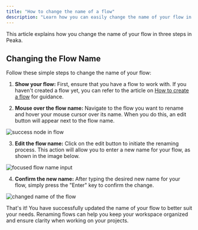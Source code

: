 ```yaml
---
title: "How to change the name of a flow"
description: "Learn how you can easily change the name of your flow in Peaka"
---
```


This article explains how you change the name of your flow in three steps in Peaka.

## Changing the Flow Name

Follow these simple steps to change the name of your flow:

1. **Show your flow:** First, ensure that you have a flow to work with. If you haven't created a flow yet, you can refer to the article on [How to create a flow](https://www.peaka.com/docs/flows/how-to-create-a-flow/) for guidance.

2. **Mouse over the flow name:** Navigate to the flow you want to rename and hover your mouse cursor over its name. When you do this, an edit button will appear next to the flow name.

<img
  src="https://cdn.peaka.com/how-to-guides/how-change-flow-name-1.png"
  alt="success node in flow"
/>

3. **Edit the flow name:** Click on the edit button to initiate the renaming process. This action will allow you to enter a new name for your flow, as shown in the image below.

<img
  src="https://cdn.peaka.com/how-to-guides/how-change-flow-name-2.png"
  alt="focused flow name input"
/>

4. **Confirm the new name:** After typing the desired new name for your flow, simply press the "Enter" key to confirm the change.

<img
  src="https://cdn.peaka.com/how-to-guides/how-change-flow-name-3.png"
  alt="changed name of the flow"
/>

That's it! You have successfully updated the name of your flow to better suit your needs. Renaming flows can help you keep your workspace organized and ensure clarity when working on your projects.
